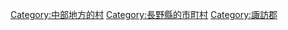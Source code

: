 {{Commonscat|Hara, Nagano}}
{{Catmore}}

{{DEFAULTSORT:Hara}}
[[Category:中部地方的村|Category:中部地方的村]]
[[Category:長野縣的市町村|Category:長野縣的市町村]]
[[Category:諏訪郡|Category:諏訪郡]]